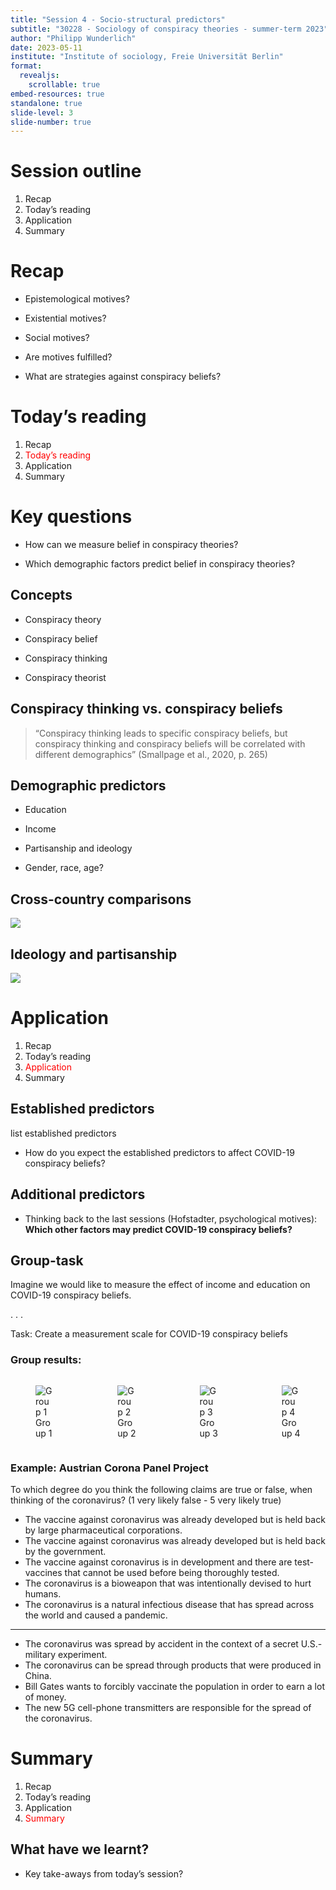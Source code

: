 ```yaml
---
title: "Session 4 - Socio-structural predictors"
subtitle: "30228 - Sociology of conspiracy theories - summer-term 2023"
author: "Philipp Wunderlich"
date: 2023-05-11
institute: "Institute of sociology, Freie Universität Berlin"
format:
  revealjs:
    scrollable: true
embed-resources: true
standalone: true
slide-level: 3
slide-number: true
---
```


# Session outline

1.  Recap
2.  Today's reading
3.  Application
4.  Summary

# Recap

::: incremental
-   Epistemological motives?

-   Existential motives?

-   Social motives?

-   Are motives fulfilled?

-   What are strategies against conspiracy beliefs?
:::

# Today's reading

1.  Recap
2.  [Today's reading]{style="color:red"}
3.  Application
4.  Summary

# Key questions

::: incremental
-   How can we measure belief in conspiracy theories?

-   Which demographic factors predict belief in conspiracy theories?
:::

## Concepts

::: incremental
-   Conspiracy theory

-   Conspiracy belief

-   Conspiracy thinking

-   Conspiracy theorist
:::

## Conspiracy thinking vs. conspiracy beliefs

> "Conspiracy thinking leads to specific conspiracy beliefs, but conspiracy thinking and conspiracy beliefs will be correlated with different demographics" (Smallpage et al., 2020, p. 265)

## Demographic predictors

::: incremental
-   Education

-   Income

-   Partisanship and ideology

-   Gender, race, age?
:::

## Cross-country comparisons

![](images/Bildschirm%C2%ADfoto%202023-05-11%20um%2011.11.21.png){.r-stretch}

## Ideology and partisanship

![](images/Bildschirm%C2%ADfoto%202023-05-11%20um%2011.22.23.png)

# Application

1.  Recap
2.  Today's reading
3.  [Application]{style="color:red"}
4.  Summary

## Established predictors

::: notes
list established predictors
:::

::: incremental
-   How do you expect the established predictors to affect COVID-19 conspiracy beliefs?
:::

## Additional predictors

::: incremental
-   Thinking back to the last sessions (Hofstadter, psychological motives): **Which other factors may predict COVID-19 conspiracy beliefs?**
:::

## Group-task

Imagine we would like to measure the effect of income and education on COVID-19 conspiracy beliefs.

. . .

Task: Create a measurement scale for COVID-19 conspiracy beliefs

### Group results:

::: columns
::: {.column width="25%"}
![Group 1](images/qrcode_cryptpad.fr.png)
:::

::: {.column width="25%"}
![Group 2](images/qrcode_cryptpad.fr%20(1).png)
:::

::: {.column width="25%"}
![Group 3](images/qrcode_cryptpad.fr%20(2).png)
:::

::: {.column width="25%"}

![Group 4](images/qrcode_cryptpad.fr%20(3).png)
:::
:::

### Example: Austrian Corona Panel Project {.smaller}

<!--[^1]: Kittel, Bernhard; Kritzinger, Sylvia; Boomgaarden, Hajo; Prainsack, Barbara; Eberl, Jakob-Moritz; Kalleitner, Fabian; Lebernegg, Noëlle S.; Partheymüller, Julia; Plescia, Carolina; Schiestl, David W.; Schlogl, Lukas, 2020, "Austrian Corona Panel Project (OA edition)", <https://doi.org/10.11587/P5YJ0O>, AUSSDA, V4, UNF:6:4EGij2bcZsu3GpsxWLa5/w== \[fileUNF\]-->

To which degree do you think the following claims are true or false, when thinking of the coronavirus? (1 very likely false - 5 very likely true)

-   The vaccine against coronavirus was already developed but is held back by large pharmaceutical corporations.
-   The vaccine against coronavirus was already developed but is held back by the government.
-   The vaccine against coronavirus is in development and there are test-vaccines that cannot be used before being thoroughly tested.
-   The coronavirus is a bioweapon that was intentionally devised to hurt humans.
-   The coronavirus is a natural infectious disease that has spread across the world and caused a pandemic.

------------------------------------------------------------------------

-   The coronavirus was spread by accident in the context of a secret U.S.-military experiment.
-   The coronavirus can be spread through products that were produced in China.
-   Bill Gates wants to forcibly vaccinate the population in order to earn a lot of money.
-   The new 5G cell-phone transmitters are responsible for the spread of the coronavirus.

# Summary

1.  Recap
2.  Today's reading
3.  Application
4.  [Summary]{style="color:red"}

## What have we learnt?

-   Key take-aways from today's session?
